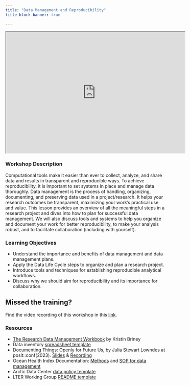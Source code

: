 ```yaml
---
title: "Data Management and Reproducibility"
title-block-banner: true

---
```


<iframe width="560" height="380"src="https://docs.google.com/presentation/d/1LKanKcsnhOHunpeKuoS2__TQQ4wR7Gt2VBH-8qD-PJM/preview"allowfullscreen></iframe>



### Workshop Description {.unnumbered}
Computational tools make it easier than ever to collect, analyze, and share data and results in transparent and reproducible ways. To achieve reproducibility, it is important to set systems in place and manage data thoroughly. Data management is the process of handling, organizing, documenting, and preserving data used in a project/research. It helps your research outcomes be transparent, maximizing your work’s practical use and value. This lesson provides an overview of all the meaningful steps in a research project and dives into how to plan for successful data management. We will also discuss tools and systems to help you organize and document your work for better reproducibility, to make your analysis robust, and to facilitate collaboration (including with yourself).


### Learning Objectives{.unnumbered}
-   Understand the importance and benefits of data management and data management plans.
-   Apply the Data Life Cycle steps to organize and plan a research project.
-   Introduce tools and techniques for establishing reproducible analytical workflows.
-   Discuss why we should aim for reproducibility and its importance for collaboration.


:::callout-important
## Missed the training?

Find the video recording of this workshop in this [link](https://drive.google.com/file/d/1M2c09WULjgGuHW26740YIMBm0vpriSFC/view?usp=sharing).

:::




### Resources {.unnumbered}

- [The Research Data Management Workbook](https://caltechlibrary.github.io/RDMworkbook/) by Kristin Briney
- Data inventory [spreadsheet template](https://docs.google.com/spreadsheets/d/1mftmoNPzGMhQehC7iVD5B0D0-Hfh_PNjbY7d9UTh98Y/edit?gid=0#gid=0)
- Documenting Things: Openly for Future Us, by Julia Stewart Lowndes at posit::conf(2023). [Slides](https://openscapes.github.io/documenting-things/#/title-slide) & [Recording](https://www.youtube.com/watch?v=OVM5Ok7W1NQ)
- Ocean Health Index Documentation: [Methods](https://oceanhealthindex.org/images/htmls/Supplement.html#1_Introduction_to_the_global_Ocean_Health_Index_(OHI)_assessment) and [SOP for data management](https://ohi-science.org/ohiprep_v2023/Reference/SOP_dataOrganization/dataOrganization_SOP.html)
- Arctic Data Center [data policy template](https://docs.google.com/document/d/16wNpk9vJiWqQQStmaEG66YgawU39hGC8x9KnbUqbyO4/edit#heading=h.gnbwiz3v0o8z)
- LTER Working Group [README template](https://github.com/lter/lterwg-template)





